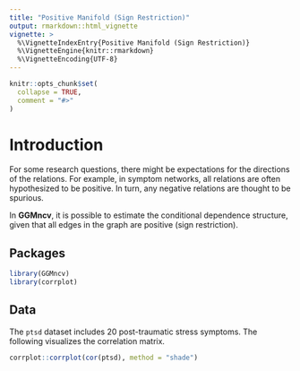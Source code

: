 ```yaml
---
title: "Positive Manifold (Sign Restriction)"
output: rmarkdown::html_vignette
vignette: >
  %\VignetteIndexEntry{Positive Manifold (Sign Restriction)}
  %\VignetteEngine{knitr::rmarkdown}
  %\VignetteEncoding{UTF-8}
---
```


```r
knitr::opts_chunk$set(
  collapse = TRUE,
  comment = "#>"
)
```

# Introduction
For some research questions, there might be expectations for
the directions of the relations. For example, in symptom networks,
all relations are often hypothesized to be positive. In turn,
any negative relations are thought to be spurious.

In **GGMncv**, it is possible to estimate the conditional 
dependence structure, given that all edges in the graph are 
positive (sign restriction).

## Packages
```r
library(GGMncv)
library(corrplot)
```

## Data
The `ptsd` dataset includes 20 post-traumatic stress symptoms.
The following visualizes the correlation matrix.

```r
corrplot::corrplot(cor(ptsd), method = "shade")
```
